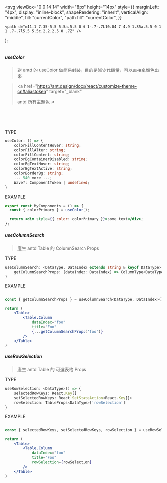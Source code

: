 
  <svg
    viewBox="0 0 14 14"
    width="8px"
    height="14px"
    style={{
      marginLeft: "4px",
      display: "inline-block",
      shapeRendering: "inherit",
      verticalAlign: "middle",
      fill: "currentColor",
      "path fill": "currentColor",
    }}
  >
    <path d="m11.1 7.35-5.5 5.5a.5.5 0 0 1-.7-.7L10.04 7 4.9 1.85a.5.5 0 1 1 .7-.7l5.5 5.5c.2.2.2.5 0 .7Z" />
  </svg>
);

<Meta title="hooks/antd 相關 🐜" />

<div className="sb-container">
  <div className='sb-section-title'>

<br />

##### useColor

> 對 antd 的 useColor 做簡易封裝，目的是減少代碼量，可以直接拿顏色出來

> <a
>   href="https://ant.design/docs/react/customize-theme-cn#aliastoken"
>   target="_blank"
> >
>   antd 所有主題色 ↗️
> </a>

<br />
<br />
<br />

<span className="at-tag at-tag-note">TYPE</span>

```ts
useColor: () => {
    colorFillContentHover: string;
    colorFillAlter: string;
    colorFillContent: string;
    colorBgContainerDisabled: string;
    colorBgTextHover: string;
    colorBgTextActive: string;
    colorBorderBg: string;
    ... 540 more ...;
    Wave?: ComponentToken | undefined;
}
```

<span className="at-tag at-tag-info">EXAMPLE</span>

```jsx
export const MyComponents = () => {
  const { colorPrimary } = useColor();

  return <div style={{ color: colorPrimary }}>some text</div>;
};
```

##### useColumnSearch

> 產生 antd Table 的 ColumnSearch Props

<span className="at-tag at-tag-note">TYPE</span>

```ts
useColumnSearch: <DataType, DataIndex extends string & keyof DataType>() => {
    getColumnSearchProps: (dataIndex: DataIndex) => ColumnType<DataType>;
}
```

<span className="at-tag at-tag-info">EXAMPLE</span>

```jsx

const { getColumnSearchProps } = useColumnSearch<DataType, DataIndex>();

return (
	<Table>
		<Table.Column
			dataIndex="foo"
			title="Foo"
			{...getColumnSearchProps('foo')}
		/>
	</Table>
)

```

##### useRowSelection

> 產生 antd Table 的 可選表格 Props

<span className="at-tag at-tag-note">TYPE</span>

```ts
useRowSelection: <DataType>() => {
	selectedRowKeys: React.Key[]
	setSelectedRowKeys: React.SetStateAction<React.Key[]>
	rowSelection: TableProps<DataType>['rowSelection']
}
```

<span className="at-tag at-tag-info">EXAMPLE</span>

```jsx

const { selectedRowKeys, setSelectedRowKeys, rowSelection } = useRowSelection<DataType>();

return (
	<Table>
		<Table.Column
			dataIndex="foo"
			title="Foo"
			rowSelection={rowSelection}
		/>
	</Table>
)

```

  </div>

</div>

<style>
  {`
  .sb-container {
    margin-bottom: 48px;
  }

  .sb-section {
    width: 100%;
    display: flex;
    flex-direction: row;
    gap: 20px;
  }

  img {
    object-fit: cover;
  }

  .sb-section-title {
    margin-bottom: 32px;
  }

  .sb-section a:not(h1 a, h2 a, h3 a) {
    font-size: 14px;
  }

  .sb-section-item, .sb-grid-item {
    flex: 1;
    display: flex;
    flex-direction: column;
  }

  .sb-section-item-heading {
    padding-top: 20px !important;
    padding-bottom: 5px !important;
    margin: 0 !important;
  }
  .sb-section-item-paragraph {
    margin: 0;
    padding-bottom: 10px;
  }

  .sb-chevron {
    margin-left: 5px;
  }

  .sb-features-grid {
    display: grid;
    grid-template-columns: repeat(2, 1fr);
    grid-gap: 32px 20px;
  }

  .sb-socials {
    display: grid;
    grid-template-columns: repeat(4, 1fr);
  }

  .sb-socials p {
    margin-bottom: 10px;
  }

  .sb-explore-image {
    max-height: 32px;
    align-self: flex-start;
  }

  .sb-addon {
    width: 100%;
    display: flex;
    align-items: center;
    position: relative;
    background-color: #EEF3F8;
    border-radius: 5px;
    border: 1px solid rgba(0, 0, 0, 0.05);
    background: #EEF3F8;
    height: 180px;
    margin-bottom: 48px;
    overflow: hidden;
  }

  .sb-addon-text {
    padding-left: 48px;
    max-width: 240px;
  }

  .sb-addon-text h4 {
    padding-top: 0px;
  }

  .sb-addon-img {
    position: absolute;
    left: 345px;
    top: 0;
    height: 100%;
    width: 200%;
    overflow: hidden;
  }

  .sb-addon-img img {
    width: 650px;
    transform: rotate(-15deg);
    margin-left: 40px;
    margin-top: -72px;
    box-shadow: 0 0 1px rgba(255, 255, 255, 0);
    backface-visibility: hidden;
  }

  @media screen and (max-width: 800px) {
    .sb-addon-img {
      left: 300px;
    }
  }

  @media screen and (max-width: 600px) {
    .sb-section {
      flex-direction: column;
    }

    .sb-features-grid {
      grid-template-columns: repeat(1, 1fr);
    }

    .sb-socials {
      grid-template-columns: repeat(2, 1fr);
    }

    .sb-addon {
      height: 280px;
      align-items: flex-start;
      padding-top: 32px;
      overflow: hidden;
    }

    .sb-addon-text {
      padding-left: 24px;
    }

    .sb-addon-img {
      right: 0;
      left: 0;
      top: 130px;
      bottom: 0;
      overflow: hidden;
      height: auto;
      width: 124%;
    }

    .sb-addon-img img {
      width: 1200px;
      transform: rotate(-12deg);
      margin-left: 0;
      margin-top: 48px;
      margin-bottom: -40px;
      margin-left: -24px;
    }
  }
  `}
</style>
